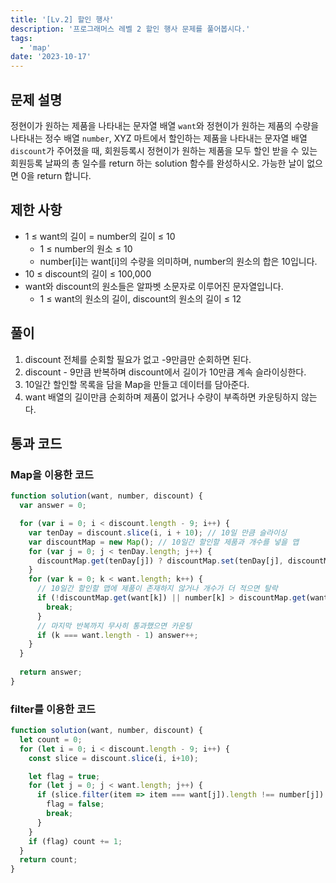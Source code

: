 ```yaml
---
title: '[Lv.2] 할인 행사'
description: '프로그래머스 레벨 2 할인 행사 문제를 풀어봅시다.'
tags:
  - 'map'
date: '2023-10-17'
---
```


## 문제 설명
정현이가 원하는 제품을 나타내는 문자열 배열 `want`와
정현이가 원하는 제품의 수량을 나타내는 정수 배열 `number`,
XYZ 마트에서 할인하는 제품을 나타내는 문자열 배열 `discount`가 주어졌을 때,
회원등록시 정현이가 원하는 제품을 모두 할인 받을 수 있는 회원등록 날짜의 총 일수를 return 하는 solution 함수를 완성하시오.
가능한 날이 없으면 0을 return 합니다.


## 제한 사항
- 1 ≤ want의 길이 = number의 길이 ≤ 10
  - 1 ≤ number의 원소 ≤ 10
  - number[i]는 want[i]의 수량을 의미하며, number의 원소의 합은 10입니다.
- 10 ≤ discount의 길이 ≤ 100,000
- want와 discount의 원소들은 알파벳 소문자로 이루어진 문자열입니다.
  - 1 ≤ want의 원소의 길이, discount의 원소의 길이 ≤ 12

## 풀이
1. discount 전체를 순회할 필요가 없고 -9만큼만 순회하면 된다.
2. discount - 9만큼 반복하며 discount에서 길이가 10만큼 계속 슬라이싱한다.
3. 10일간 할인할 목록을 담을 Map을 만들고 데이터를 담아준다.
4. want 배열의 길이만큼 순회하며 제품이 없거나 수량이 부족하면 카운팅하지 않는다.


## 통과 코드
### Map을 이용한 코드
```js
function solution(want, number, discount) {
  var answer = 0;

  for (var i = 0; i < discount.length - 9; i++) {
    var tenDay = discount.slice(i, i + 10); // 10일 만큼 슬라이싱
    var discountMap = new Map(); // 10일간 할인할 제품과 개수를 넣을 맵
    for (var j = 0; j < tenDay.length; j++) {
      discountMap.get(tenDay[j]) ? discountMap.set(tenDay[j], discountMap.get(tenDay[j]) + 1) : discountMap.set(tenDay[j], 1);
    }
    for (var k = 0; k < want.length; k++) {
      // 10일간 할인할 맵에 제품이 존재하지 않거나 개수가 더 적으면 탈락
      if (!discountMap.get(want[k]) || number[k] > discountMap.get(want[k])) {
        break;
      }
      // 마지막 반복까지 무사히 통과했으면 카운팅
      if (k === want.length - 1) answer++;
    }
  }
  
  return answer;
}
```

### filter를 이용한 코드
```js
function solution(want, number, discount) {
  let count = 0;
  for (let i = 0; i < discount.length - 9; i++) {
    const slice = discount.slice(i, i+10);

    let flag = true;
    for (let j = 0; j < want.length; j++) {
      if (slice.filter(item => item === want[j]).length !== number[j]) {
        flag = false;
        break;
      }
    }
    if (flag) count += 1;
  }
  return count;
}
```